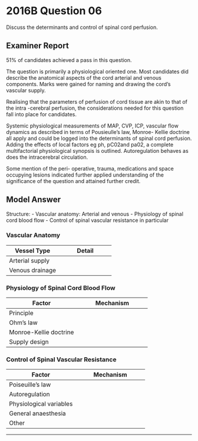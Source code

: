 # 2016B Question 06 


Discuss the determinants and control of spinal cord perfusion.


## Examiner Report

51% of candidates achieved a pass in this question.


The question is primarily a physiological oriented one. Most candidates did describe the anatomical aspects of the cord arterial and venous components. Marks were gained for naming and drawing the cord's vascular supply.


Realising that the parameters of perfusion of cord tissue are akin to that of the intra -cerebral perfusion, the considerations needed for this question fall into place for candidates.


Systemic physiological measurements of MAP, CVP, ICP, vascular flow dynamics as described in terms of Pousieulle's law, Monroe- Kellie doctrine all apply and could be logged into the determinants of spinal cord perfusion. Adding the effects of local factors eg ph, pC02and pa02, a complete multifactorial physiological synopsis is outlined. Autoregulation behaves as does the intracerebral circulation.


Some mention of the peri- operative, trauma, medications and space occupying lesions indicated further applied understanding of the significance of the question and attained further credit.

## Model Answer

Structure:
- Vascular anatomy: Arterial and venous
- Physiology of spinal cord blood flow
- Control of spinal vascular resistance in particular

### Vascular Anatomy


|Vessel Type|Detail|
| -- | -- |
|Arterial supply|<p>Via Circle of Willis:</p><p>- 2x Internal Carotid Arteries → Anterior circulation</p><p>- 2x Vertebral Arteries → Basilar artery → Posterior circulation and spinal cord</p><p>Spinal cord: </p><p>- Anterior Spinal Artery to anterior 2/3 (origin: Branch from each vertebral artery)</p><p>- Two Posterior Spinal Arteries each to posterior 1/6 (each usually from PICA)</p><p>- Segmental reinforcement by thoracic and lumbar arteries</p><p>- Major reinforcement by the Artery of Adamkiewicz (usually left T11)</p><p>- Major arteries → Perforating branches</p>|
|Venous drainage|<p>Similar to supply:</p><p>- Radicular veins</p><p>- Anterior spinal veins x 3, Posterior spinal veins x 3</p><p>- Internal vertebral venous plexus (joining with veins from vertebral bodies)</p>|

### Physiology of Spinal Cord Blood Flow


|Factor|Mechanism|
| -- | -- |
|Principle|<p>- Spinal cord is continuous with the brain</p><p>- Similar determinants to cerebral blood flow</p>|
|Ohm’s law|<p>$Spinal \ Cord \ Blood \ Flow \ (SCBF) = {MAP – Spinal \ Cord \ Pressure \ (SCP) \ or \ CVP) \over Spinal \ Vascular \ Resistance \ (SpVR)}$</p><p>Hence factors ↓ SCBF:</p><p>- ↓ MAP (e.g. General anaesthesia, bleeding)</p><p>- ↑ SCP (e.g. Tumour, abscess, haematoma)</p><p>- ↑ CVP (e.g. IPPV, heart failure)</p><p>- ↑ SpVR (see later)</p>|
|Monroe-Kellie doctrine|<p>Vertebral column, like brain has fixed walls. Any increase in one substance causes either: </p><p>a) ↓ Another substance (compensation)</p><p>&emsp;- CSF: High capacity, slow rate</p><p>&emsp;- Blood: Low capacity, fast rate</p><p>&emsp;- Parenchyma: Nil</p><p>b) ↑↑ Pressure → ↓ Blood flow → Ischaemia</p><p><img src="resources/monroe-kellie.svg"></p>|
|Supply design|<p>- Chicane-like arteries supply the Circle of Willis</p><p>- Turbulent flow → ↑ Pressure drop → ↓ Effective arteriolar pressure</p><p>- Prevents massive rise in cerebral perfusion pressure during SNS activation</p>|

### Control of Spinal Vascular Resistance


|Factor|Mechanism|
| -- | -- |
|Poiseuille’s law|<p>$Resistance = {8 \times length \times viscosity \over \pi \times radius^4}$</p><p>Hence factors ↑ resistance:</p><p>- ↓ Radius (note power of 4, most important)</p><p>- ↑ Length (not under control)</p><p>- ↑ Viscosity</p>|
|Autoregulation|<p>Myogenic autoreg:</p><p>- Global CNS blood flow constant 58mL.min^-1^/100g</p><p>- ↑ Flow → ↑ Stretch → Reflex contraction → ↓ Radius → ↓ Flow</p><p>- Effective for perfusion pressure 50-150mmHg</p><p><img src="resources/CPP-vs-CBF.svg"></p><p>Metabolic autoreg:</p><p>- Regional blood flow ∝ spinal cord metabolic rate (MR)</p><p>- ↓ MR → ↓ H+/K^+^/adenosine/lactate/pCO~2~ and ↑ PO~2~ → Local vasoconstriction → ↓ Radius → ↓ Flow</p>|
|Physiological variables|<p>- ↓ PaO~2~ ≤50mmHg → Vasodilate (non-linear)→ ↑ Radius → ↑ SCBF (see graph above)</p><p>- ↑ PaCO~2~ → Vasodilate (linear 20-80mmHg)</p><p>- ↓ Temperature: ↓ Metabolic rate → ↓ CBF via autoregulation (↓ 7% per 1C)</p><p><img src="resources/PaCO2-vsCBF.svg"></p><p><img src="resources/PaO2-vs-CBF.svg"></p><p><img src="resources/temp-vs-CBF.svg"></p>|
|General anaesthesia|<p>Sevoflurane:</p><p>- Impairs metabolic autoregulation</p><p>- ≤1MAC: ↓ CMRO~2~ predominates → ↓ CBF</p><p>- >1MAC: Vasodilatation predominates → ↑ CBF</p><br><p>Propofol/thiopentone:</p><p>- Preserves myogenic autoregulation</p><p>- ↓ CMRO~2~ → ↓ CBF</p><p><img src="resources/spinal-bf.svg"></p>|
|Other|<p>Neural:</p><p>- SNS noradrenaline → Α~1~ adrenoceptor → ↓ Radius</p><p>- PSNS ACh: Minimal innervation</p><br><p>Hormonal:</p><p>- Adrenaline: α~1~ ↓ Radius; β~2~ ↑ radius</p><br><p>Rheologic:</p><p>- e.g. ↑ Hct → ↑ Viscosity → ↑ Vascular resistance</p>|


--- 


